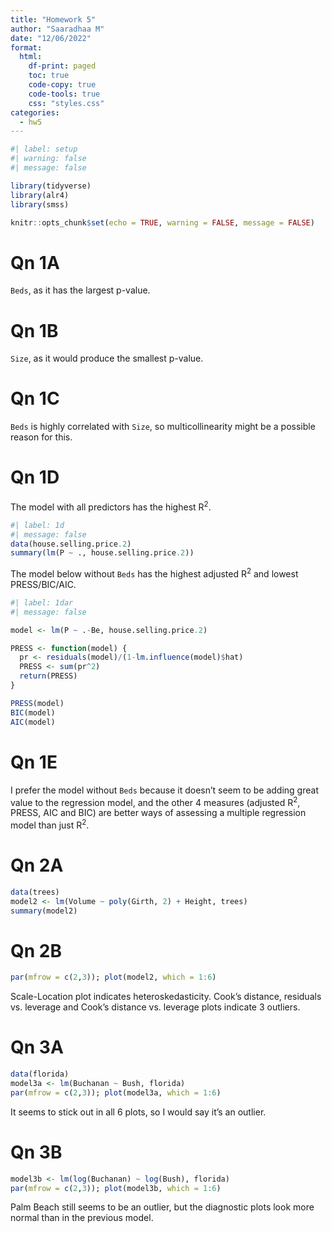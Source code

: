 ```yaml
---
title: "Homework 5"
author: "Saaradhaa M"
date: "12/06/2022"
format: 
  html:
    df-print: paged
    toc: true
    code-copy: true
    code-tools: true
    css: "styles.css"
categories:
  - hw5
---
```


```r
#| label: setup
#| warning: false
#| message: false

library(tidyverse)
library(alr4)
library(smss)

knitr::opts_chunk$set(echo = TRUE, warning = FALSE, message = FALSE)
```

# Qn 1A

`Beds`, as it has the largest p-value.

# Qn 1B

`Size`, as it would produce the smallest p-value.

# Qn 1C

`Beds` is highly correlated with `Size`, so multicollinearity might be a possible reason for this.

# Qn 1D

The model with all predictors has the highest R^2^.

```r
#| label: 1d
#| message: false
data(house.selling.price.2)
summary(lm(P ~ ., house.selling.price.2))
```

The model below without `Beds` has the highest adjusted R^2^ and lowest PRESS/BIC/AIC.

```r
#| label: 1dar
#| message: false

model <- lm(P ~ .-Be, house.selling.price.2)

PRESS <- function(model) {
  pr <- residuals(model)/(1-lm.influence(model)$hat)
  PRESS <- sum(pr^2)
  return(PRESS)
}

PRESS(model)
BIC(model)
AIC(model)
```

# Qn 1E

I prefer the model without `Beds` because it doesn't seem to be adding great value to the regression model, and the other 4 measures (adjusted R^2^, PRESS, AIC and BIC) are better ways of assessing a multiple regression model than just R^2^.

# Qn 2A

```r
data(trees)
model2 <- lm(Volume ~ poly(Girth, 2) + Height, trees)
summary(model2)
```

# Qn 2B

```r
par(mfrow = c(2,3)); plot(model2, which = 1:6)
```

Scale-Location plot indicates heteroskedasticity. Cook's distance, residuals vs. leverage and Cook's distance vs. leverage plots indicate 3 outliers. 

# Qn 3A

```r
data(florida)
model3a <- lm(Buchanan ~ Bush, florida)
par(mfrow = c(2,3)); plot(model3a, which = 1:6)
```

It seems to stick out in all 6 plots, so I would say it's an outlier.

# Qn 3B

```r
model3b <- lm(log(Buchanan) ~ log(Bush), florida)
par(mfrow = c(2,3)); plot(model3b, which = 1:6)
```

Palm Beach still seems to be an outlier, but the diagnostic plots look more normal than in the previous model.